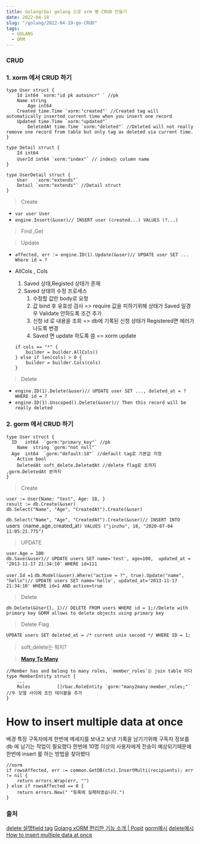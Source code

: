 ```yaml
---
title: Golang(Go) golang 으로 orm 별 CRUD 만들기
date: 2022-04-18
slug: "/golang/2022-04-19-go-CRUD"
tags:
  - GOLANG
  - ORM
---
```



### CRUD

### 1. xorm 에서 CRUD 하기

```
type User struct {
    Id int64 `xorm:"id pk autoincr" ` //pk
    Name string
		Age int64
    Created time.Time `xorm:"created"` //Created tag will automatically inserted current time when you insert one record
    Updated time.Time `xorm:"updated"`
		DeletedAt time.Time `xorm:"deleted"` //Deleted will not really remove one record from table but only tag as deleted via current time.
}

type Detail struct {
    Id int64
    UserId int64 `xorm:"index"` // index는 column name
}

type UserDetail struct {
    User   `xorm:"extends"`
    Detail `xorm:"extends"` //Detail struct
}
```

>  Create

- `var user User `
- `engine.Insert(&user)// INSERT user (created...) VALUES (?...)`

>  Find ,Get

>  Update

- `affected, err := engine.ID(1).Update(&user)// UPDATE user SET ... Where id = ?`

- AllCols , Cols
    1. Saved 상태,Registed 상태가 존재
    2. Saved 상태의 수정 프로세스
        1. 수정할 값만 body로 요청
        2. 값 bind 후 유효성 검사 => require 값을 피하기위해 상태가 Saved 일경우 Validate 안하도록 조건 추가
        2. 신청 id 로 내용을 조회  => db에 기록된 신청 상태가 Registered면 에러가 나도록 변경
        3. Saved 면 update 하도록 씀
        => xorm update
    ```
    if cols == "*" {
        builder = builder.AllCols()
    } else if len(cols) > 0 {
        builder = builder.Cols(cols)
    }

    ```

> Delete

- `engine.ID(1).Delete(&user)// UPDATE user SET ..., deleted_at = ? WHERE id = ?`
- `engine.ID(1).Unscoped().Delete(&user)// Then this record will be really deleted`

### 2. gorm 에서 CRUD 하기


```
type User struct {
  ID   int64  `gorm:"primary_key"` //pk
	Name  string `gorm:"not null"`
  Age  int64  `gorm:"default:18"` //default tag로 기본값 지정
	Active bool
	DeletedAt soft_delete.DeletedAt //delete flag로 초까지 ,gorm.DeletedAt 분까지
}
```
>  Create

```
user := User{Name: "test", Age: 18, }
result := db.Create(&user)
db.Select("Name", "Age", "CreatedAt").Create(&user)
```
`db.Select("Name", "Age", "CreatedAt").Create(&user)// INSERT INTO `users` (`name`,`age`,`created_at`) VALUES ("jinzhu", 18, "2020-07-04 11:05:21.775")`

>  UPDATE

```
user.Age = 100
db.Save(&user)// UPDATE users SET name='test', age=100,  updated_at = '2013-11-17 21:34:10' WHERE id=111
```
`user.Id =1`
`db.Model(&user).Where("active = ?", true).Update("name", "hello")// UPDATE users SET name='hello', updated_at='2013-11-17 21:34:10' WHERE id=1 AND active=true`

>  Delete

`db.Delete(&User{}, 1)// DELETE FROM users WHERE id = 1;//Delete with primary key GORM allows to delete objects using primary key`

>  Delete Flag

`UPDATE users SET deleted_at = /* current unix second */ WHERE ID = 1;`

>  soft_delete는 뭐지?


>  [**Many To Many**](https://gorm.io/ko_KR/docs/many_to_many.html)

```
//Member has and belong to many roles, `member_roles`는 join table 이다
type MemberEntity struct {
	...
	Roles          []rbac.RoleEntity `gorm:"many2many:member_roles;"` //두 모델 사이에 조인 테이블을 추가
}
```

# How to insert multiple data at once

배경
특정 구독자에게 한번에 메세지를 보내고
보낸 기록을 남기기위해
구독자 정보를 db 에 남기는 작업이 필요했다
한번에 10명 이상의 사용자에게 전송이 예상되기때문에 한번에 insert 를 하는 방법을 찾아봤다
```
//xorm
if rowsAffected, err := common.GetDB(ctx).InsertMulti(recipients); err != nil {
    return errors.Wrap(err, "")
} else if rowsAffected == 0 {
    return errors.New(" "등록에 실패하였습니다.")
}
```



### 출처
[delete 설명](https://gobook.io/read/gitea.com/xorm/manual-en-US/chapter-07/1.deleted.html)[field tag](https://gobook.io/read/gitea.com/xorm/manual-en-US/chapter-02/4.columns.html)
[Golang xORM 편리한 기능 소개 | Popit](https://www.popit.kr/golang-xorm-%ED%8E%B8%EB%A6%AC%ED%95%9C-%EA%B8%B0%EB%8A%A5-%EC%86%8C%EA%B0%9C/)
[gorm예시](https://gorm.io/docs/update.html)
[delete예시](https://gorm.io/docs/delete.html#Delete-Flag)
[How to insert multiple data at once](https://stackoverflow.com/questions/21108084/how-to-insert-multiple-data-at-once)